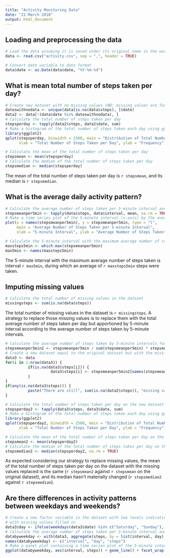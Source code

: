 ```yaml
---
title: "Activity Monitoring Data"
date: "21 March 2018"
output: html_document
---
```


## Loading and preprocessing the data

```r
# Load the data assuming it is saved under its original name in the wording directory
data <- read.csv("activity.csv", sep = ",", header = TRUE)

# Convert date variable to date format
data$date <- as.Date(data$date, "%Y-%m-%d")
```

## What is mean total number of steps taken per day?

```r
# Create new dataset with no missing values (NB: missing values are for all 5-minute interval of one day)
dateswithnodata <- unique(data[is.na(data$steps), ]$date)
data2 <- data[!(data$date %in% dateswithnodata), ]
# Calculate the total number of steps taken per day
stepsperday <- tapply(data2$steps, data2$date, sum)
# Make a histogram of the total number of steps taken each day using ggplot2 package with a class interval of 2,500
library(ggplot2)
qplot(stepsperday, binwidth = 2500, main = "Distribution of Total Number of Steps Taken per Day",
      xlab = "Total Number of Steps Taken per Day", ylab = "Frequency") + theme(plot.title = element_text(hjust = 0.5))
```

```r
# Calculate the mean of the total number of steps taken per day
stepsmean <- mean(stepsperday)
# Calculate the median of the total number of steps taken per day
stepsmedian <- median(stepsperday)
```

The mean of the total number of steps taken per day is `r stepsmean`, and its median is `r stepsmedian`.

## What is the average daily activity pattern?

```r
# Calculate the average number of steps taken per 5-minute interval averaged across all days
stepsmeanper5min <- tapply(data$steps, data$interval, mean, na.rm = TRUE)
# Make a time series plot of the 5-minute interval (x-axis) by the average number of steps averaged across all days (y-axis)
plot(x = names(stepsmeanper5min), y = stepsmeanper5min, type = "l",
     main = "Average Number of Steps Taken per 5-minute Interval",
     xlab = "5-minute Interval", ylab = "Average Number of Steps Taken")
```

```r
# Calculate the 5-minute interval with the maximum average number of steps taken
maxsteps5min <- which.max(stepsmeanper5min)
max5min <- names(maxsteps5min)
```

The 5-minute interval with the maximum average number of steps taken is interval `r max5min`, during which an average of `r maxsteps5min` steps were taken.

## Imputing missing values

```r
# Calculate the total number of missing values in the dataset
missingsteps <- sum(is.na(data$steps))
```

The total number of missing values in the dataset is `r missingsteps`. A strategy to replace those missing values is to replace them with the total average number of steps taken per day but apportioned by 5-minute interval according to the average number of steps taken by 5-minute intervals.

```r
# Calculate the average number of steps taken by 5-minute intervals for one day which would average the total average number of steps taken per day
stepsmeanper5min2 <- stepsmeanper5min / sum(stepsmeanper5min) * stepsmean
# Create a new dataset equal to the original dataset but with the missing values filled in
data3 <- data
for(i in 1:nrow(data3)) {
          if(is.na(data3$steps[i])) {
                    data3$steps[i] <- stepsmeanper5min2[names(stepsmeanper5min2) == data3$interval[i]]
          }
}
if(any(is.na(data3$steps))) {
          paste("There are still", sum(is.na(data2$steps)), "missing values")
}
```

```r
# Calculate the total number of steps taken per day on the new dataset
stepsperday2 <- tapply(data3$steps, data3$date, sum)
# Make a histogram of the total number of steps taken each day using ggplot2 package with a class interval of 2,500 from the new dataset
library(ggplot2)
qplot(stepsperday2, binwidth = 2500, main = "Distribution of Total Number of Steps Taken per Day (missing values replaced)",
      xlab = "Total Number of Steps Taken per Day", ylab = "Frequency") + theme(plot.title = element_text(hjust = 0.5))
```

```r
# Calculate the mean of the total number of steps taken per day on the new dataset
stepsmean2 <- mean(stepsperday2)
# Calculate the median of the total number of steps taken per day on the new dataset
stepsmedian2 <- median(stepsperday2, na.rm = TRUE)
```

As expected considering our strategy to replace missing values, the mean of the total number of steps taken per day on the dataset with the missing values replaced is the same (`r stepsmean2` against `r stepsmean` on the original dataset), and its median hasn't materially changed (`r stepsmedian2` against `r stepsmedian`).

## Are there differences in activity patterns between weekdays and weekends?

```r
# Create a new factor variable in the dataset with two levels indicating whether a given date is a week day or weekend day in the dataset
# with missing values filled in
data3$day <- ifelse(weekdays(data3$date) %in% c("Saturday", "Sunday"), "weekend", "weekday")
# Calculate the average number of steps taken per 5-minute interval and type of day, averaged across all days 
databyweekday <- with(data3, aggregate(steps, by = list(interval, day), FUN = mean))
names(databyweekday) <- c("interval", "day", "steps")
# Make a panel plot containing a time series plot of the 5-minute interval (x-axis) and the average number of steps taken, averaged across all weekday days or weekend days (y-axis)
ggplot(databyweekday, aes(interval, steps)) + geom_line() + facet_wrap(~ day, nrow = 2) + xlab("Interval") + ylab("Number of steps")
```

